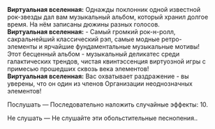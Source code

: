 {{Диалог Начало}}
:'''Виртуальная вселенная:''' Однажды поклонник одной известной рок-звезды дал вам музыкальный альбом, который хранил долгое время. На нём записаны дюжины разных голосов.
:'''Виртуальная вселенная:''' - Самый громкий рок-н-ролл, сакральнейший классический рэп, самые модные ретро-элементы и ярчайшие фундаментальные музыкальные мотивы! Этот бесценный альбом - музыкальный деликатес среди галактических трендов, чистая квинтэссенция виртуозной игры с примесью прошедших сквозь века элементов!
:'''Виртуальная вселенная:''' Вас охватывает раздражение - вы уверены, что он один из членов Организации неоднозначных элементов!
:{{Диалог|Звезда}} Послушать &mdash; Последовательно наложить случайные эффекты: 10.
:{{Диалог|Звезда}} Не слушать &mdash; Не слушайте эти обольстительные песнопения..
{{Диалог Конец}}